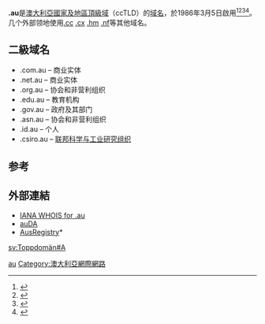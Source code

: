 {{Dablink|提示：本條目的主題不是[[昇陽電腦|昇陽電腦]]公司所建立的[[聲音檔案格式|聲音檔案格式]]}}
{{noteTA
|G1=地名
|1=zh-cn:国家和地区顶级域; zh-hk:國家及地區頂級域; zh-tw:國碼頂級網域名稱;
|2=zh-cn:顶级域; zh-hk:頂級域; zh-tw:頂級網域;
}}
{{Infobox Top level domain
| name=.au
| background=#CCF
| image=
| introduced= {{start date and age|1986|03|05|df=yes}}
| type=[[國家和地區頂級域|國家和地區頂級域]] 
| status=有效
| registry=Various
| sponsor=[[.au_Domain_Administration|.au Domain Administration]] (auDA)
| intendeduse=與[[澳洲|澳洲]]有關的網站|
| actualuse=在[[澳洲|澳洲]]廣泛流行。
| registereddomains=3,068,471
| dateregistereddomains=2017年1月
| refregistereddomains=<ref>{{Cite web |url=https://www.ausregistry.com.au/wp-content/uploads/2017/02/1701General.pdf |title=AusRegistry EOM Report January 2017 |access-date=7 February 2019 |archive-url=https://web.archive.org/web/20180314034252/https://ausregistry.com.au/wp-content/uploads/2017/02/1701General.pdf |archive-date=14 March 2018 |url-status=live }}</ref>
| restrictions=必須是位於澳洲的自然人、法人或非法人組織。
| structure=註冊直接在二級，或在一些二級標籤下的三級
| document=[https://www.iana.org/reports/au-report-31aug01.htm IANA report on redelegation]; [http://www.icann.org/cctlds/au/ ICANN registry agreement]
| disputepolicy=[http://www.auda.org.au/audrp/audrp/ .au Dispute Resolution Policy (auDRP)], [http://www.auda.org.au/policies/auda-2004-01/ Complaints (Registrant Eligibility) Policy]
| dnssec=yes
| website=[https://www.auda.org.au/ auDA]; [https://afilias.com.au/ Afilias Australia]}}

'''.au'''是[[澳大利亞|澳大利亞]][[國家及地區頂級域|國家及地區頂級域]]（ccTLD）的[[域名|域名]]，於1986年3月5日啟用<ref name="Afilias">{{Cite web|url=https://www.auda.org.au/news/australias-au-name-space-transformed-with-new-registry-operator/|title=Afilias Chosen to Supply .au Registry Services|date=18 December 2017|access-date=7 February 2019|archive-date=23 August 2018|archive-url=https://web.archive.org/web/20180823105500/https://www.auda.org.au/news/australias-au-name-space-transformed-with-new-registry-operator/|url-status=dead}}</ref><ref>{{Cite book|title=常用电脑词语速查手册|last=何弘主编|first=|publisher=西安：西安出版社|date=2000-07|isbn=7-80594-644-2|location=|pages=201-202}}</ref><ref>{{Cite book|title=英德汉广播电视技术词典|last=（德）赫伯特·蒂尔曼（Herbert Tillmann）编；梁瑛等译|first=|publisher=北京：中国广播电视出版社|year=2002|isbn=7-5043-3793-5|location=|pages=440-442}}</ref><ref>{{Cite book|title=大学计算机基础|last=刘丕娥主编|first=|publisher=哈尔滨：哈尔滨工业大学出版社|year=2010|isbn=978-7-5603-3056-3|location=|pages=342-345}}</ref>。几个外部领地使用[[.cc|.cc]] [[.cx|.cx]] [[.hm|.hm]] [[.nf|.nf]]等其他域名。
==二級域名==
*.com.au – 商业实体
*.net.au – 商业实体
*.org.au – 协会和非营利组织
*.edu.au – 教育机构
*.gov.au – 政府及其部门
*.asn.au – 协会和非营利组织
*.id.au – 个人
*.csiro.au – [[联邦科学与工业研究组织|联邦科学与工业研究组织]]

== 参考 ==
{{reflist}}

== 外部連結 ==
* [http://www.iana.org/root-whois/au.htm IANA WHOIS for .au]{{Wayback|url=http://www.iana.org/root-whois/au.htm |date=20080516041514 }}
* [http://www.auda.org.au/ auDA]{{Wayback|url=http://www.auda.org.au/ |date=20190207192110 }}
* [http://www.ausregistry.com.au/ AusRegistry]*{{Wayback|url=http://www.ausregistry.com.au/ |date=20060511171705 }}

{{CcTLD}}
{{网络小作品}}

[[Category:國家及地區頂級域|au]]
[[Category:澳大利亞網際網路|Category:澳大利亞網際網路]]

[[sv:Toppdomän#A|sv:Toppdomän#A]]